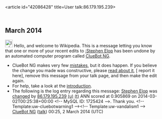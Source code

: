 <article id="42086428" title=User talk:86.179.195.239>
	<talkpage id="42086428" title="User talk:86.179.195.239">


== March 2014 ==
[[Image:Information.svg|left|25px|alt=|link=]] Hello, and welcome to Wikipedia. This is a message letting you know that one or more of your recent edits to [[:Stephen Elop]] has been undone by an automated computer program called [[User:ClueBot NG|ClueBot NG]].
{{clear}}
* ClueBot NG makes very few [[User:ClueBot NG#Information About False Positives|mistakes]], but it does happen. If you believe the change you made was constructive, please [[User:ClueBot NG#Information About False Positives|read about it]], [{{User:ClueBot NG/Warnings/FPReport|1725424}} report it here], remove this message from your talk page, and then make the edit again.
* For help, take a look at the [[Wikipedia:Introduction|introduction]].
* The following is the log entry regarding this message: [[Stephen Elop]] was [http://en.wikipedia.org/w/index.php?title=Stephen+Elop&amp;diff=597742384&amp;oldid=596969468 changed] by [[Special:Contributions/86.179.195.239|86.179.195.239]] [[User:86.179.195.239|(u)]] [[User talk:86.179.195.239|(t)]] ANN scored at 0.905869 on 2014-03-02T00:25:38+00:00 &lt;!-- MySQL ID: 1725424 --&gt;. Thank you. &lt;!-- Template:uw-cluebotwarning1 --&gt;&lt;!-- Template:uw-vandalism1 --&gt; [[User:ClueBot NG|ClueBot NG]] ([[User talk:ClueBot NG|talk]]) 00:25, 2 March 2014 (UTC)
	</talkpage>
</article>